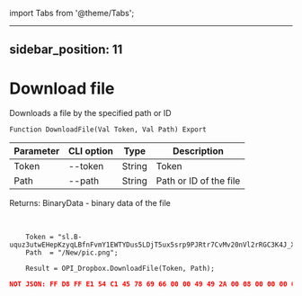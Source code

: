 ﻿import Tabs from '@theme/Tabs';

---
sidebar_position: 11
---

# Download file
 Downloads a file by the specified path or ID



`Function DownloadFile(Val Token, Val Path) Export`

  | Parameter | CLI option | Type | Description |
  |-|-|-|-|
  | Token | --token | String | Token |
  | Path | --path | String | Path or ID of the file |

  
  Returns:  BinaryData - binary data of the file

<br/>




```bsl title="Code example"
    Token = "sl.B-uquz3utwEHepKzyqLBfnFvmY1EWTYDus5LDjT5ux5srp9PJRtr7CvMv20nVl2rRGC3K4J_X5...";
    Path  = "/New/pic.png";

    Result = OPI_Dropbox.DownloadFile(Token, Path);
```
 



```json title="Result"
NOT JSON: FF D8 FF E1 54 C1 45 78 69 66 00 00 49 49 2A 00 08 00 00 00 0B 00 0E 01 02 00 20 00 00 00 92 00 00 00 0F 01 02 00 05 00 00 00 B2 00 00 00 10 01 02 00 07 00 00 00 B8 00 00 00 12 01 03 00 01 00…
```
